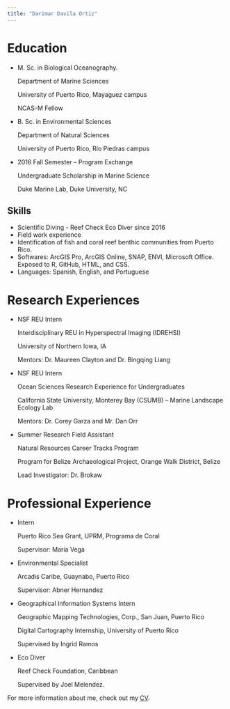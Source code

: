 ```yaml
---
title: "Darimar Davila Ortiz"
---
```


# Education

- M. Sc. in Biological Oceanography.

     Department of Marine Sciences

     University of Puerto Rico, Mayaguez campus

     NCAS-M Fellow

- B. Sc. in Environmental Sciences

    Department of Natural Sciences

    University of Puerto Rico, Río Piedras campus

- 2016 Fall Semester – Program Exchange

    Undergraduate Scholarship in Marine Science

    Duke Marine Lab, Duke University, NC

## Skills

- Scientific Diving - Reef Check Eco Diver since 2016
- Field work experience
- Identification of fish and coral reef benthic communities from Puerto Rico.
- Softwares: ArcGIS Pro, ArcGIS Online, SNAP, ENVI, Microsoft Office. Exposed to R, GitHub, HTML, and CSS.
- Languages: Spanish, English, and Portuguese 




# Research Experiences

- NSF REU Intern 	                           

    Interdisciplinary REU in Hyperspectral Imaging (IDREHSI)

    University of Northern Iowa, IA

    Mentors: Dr. Maureen Clayton and Dr. Bingqing Liang


- NSF REU Intern 		       						       

    Ocean Sciences Research Experience for Undergraduates 

    California State University, Monterey Bay (CSUMB) – Marine Landscape Ecology Lab

    Mentors: Dr. Corey Garza and Mr. Dan Orr


- Summer Research Field Assistant					   

    Natural Resources Career Tracks Program

    Program for Belize Archaeological Project, Orange Walk District, Belize

    Lead Investigator: Dr. Brokaw


# Professional Experience

- Intern						   				               

    Puerto Rico Sea Grant, UPRM, Programa de Coral

    Supervisor: Maria Vega


- Environmental Specialist			                

    Arcadis Caribe, Guaynabo, Puerto Rico

    Supervisor: Abner Hernandez


- Geographical Information Systems Intern 				

    Geographic Mapping Technologies, Corp., San Juan, Puerto Rico

    Digital Cartography Internship, University of Puerto Rico

    Supervised by Ingrid Ramos


- Eco Diver									                    

    Reef Check Foundation, Caribbean 

    Supervised by Joel Melendez. 



For more information about me, check out my [CV](https://darimar7.github.io/darimar.davila-ortiz/cv.html).